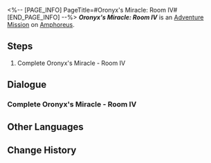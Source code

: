<%-- [PAGE_INFO]
PageTitle=#Oronyx's Miracle: Room IV#
[END_PAGE_INFO] --%>
{{Stub|Dialogue.}}
{{Mission Infobox
|id            = 8030142
|title         = 
|image         = <!--Mission Oronyx's Miracle Room IV.png-->
|type          = Adventure
|event_name    = 
|chapter       = 
|requirements  = {{subst:void|<!--Unknown: {"Type":"Manual"}-->}}
|summary       = <!--official mission summary from Fate's Atlas-->
|characters    = Trailblazer
|startLocation = [[Amphoreus]] - [[Oronyx's Miracle: Room IV]]
|world         = Amphoreus
|area          = Oronyx's Miracle: Room IV
|prev          = 
|next          = 
|rewards       = 
}}
'''''Oronyx's Miracle: Room IV''''' is an [[Adventure Mission]] on [[Amphoreus]].

==Steps==
# Complete Oronyx's Miracle - Room IV

<!--
==Gameplay Notes==

--><!--
==Trial Character==

-->
==Dialogue==
{{Stub Dialogue}}
===Complete Oronyx's Miracle - Room IV{{subst:void|<!--803014201-->}}===
{{Mission Description|type=adventure|location=Oronyx's Miracle: Room IV|Every room in the hypogeum is protected by a seal, with this one bound by Oronyx's Miracle. Only by solving its mystery can one proceed onward.}}
{{Dialogue Start}}
:{{tx}}
{{Dialogue End}}

==Other Languages==
{{Other Languages
|en   = Oronyx's Miracle: Room IV
|zhs  = 欧洛尼斯奇迹-房间Ⅳ
|zht  = 歐洛尼斯奇跡-房間Ⅳ
|ja   = オロニクスの神跡：部屋IV
|ko   = 오로닉스의 기적-방Ⅳ
|es   = Milagro de Oronix: sala IV
|fr   = Salle IV du Miracle d'Oronyx
|ru   = Чудо Оронис IV
|th   = ปาฏิหาริย์ Oronyx: ห้อง IV
|vi   = Kỳ Tích Của Oronyx: Phòng IV
|de   = Oronyx’ Wunder: Raum IV
|id   = Keajaiban Oronyx: Ruangan IV
|pt   = Milagre de Oronyx: Sala IV
}}

==Change History==
{{Change History|3.0}}
